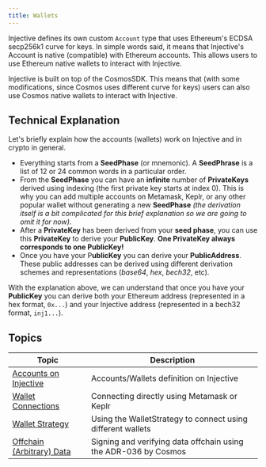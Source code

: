 ```yaml
---
title: Wallets
---
```


Injective defines its own custom `Account` type that uses Ethereum's ECDSA secp256k1 curve for keys. In simple words said, it means that Injective's Account is native (compatible) with Ethereum accounts. This allows users to use Ethereum native wallets to interact with Injective.

Injective is built on top of the CosmosSDK. This means that (with some modifications, since Cosmos uses different curve for keys) users can also use Cosmos native wallets to interact with Injective.

## Technical Explanation

Let's briefly explain how the accounts (wallets) work on Injective and in crypto in general.

* Everything starts from a **SeedPhase** (or mnemonic). A **SeedPhrase** is a list of 12 or 24 common words in a particular order.
* From the **SeedPhase** you can have an **infinite** number of **PrivateKeys** derived using indexing (the first private key starts at index 0). This is why you can add multiple accounts on Metamask, Keplr, or any other popular wallet without generating a new **SeedPhase** _(the derivation itself is a bit complicated for this brief explanation so we are going to omit it for now)._
* After a **PrivateKey** has been derived from your **seed phase**, you can use this **PrivateKey** to derive your **PublicKey**. **One PrivateKey always corresponds to one PublicKey!**
* Once you have your P**ublicKey** you can derive your **PublicAddress**. These public addresses can be derived using different derivation schemes and representations (_base64_, _hex_, _bech32_, etc).

With the explanation above, we can understand that once you have your **PublicKey** you can derive both your Ethereum address (represented in a hex format, `0x...`) and your Injective address (represented in a bech32 format, `inj1...`).

## Topics

| Topic                                                   | Description                                                     |
| ------------------------------------------------------- | --------------------------------------------------------------- |
| [Accounts on Injective](accounts/)             | Accounts/Wallets definition on Injective                        |
| [Wallet Connections](connections/)             | Connecting directly using Metamask or Keplr                     |
| [Wallet Strategy](strategy/)            | Using the WalletStrategy to connect using different wallets     |
| [Offchain (Arbitrary) Data](offchain-data/) | Signing and verifying data offchain using the ADR-036 by Cosmos |
